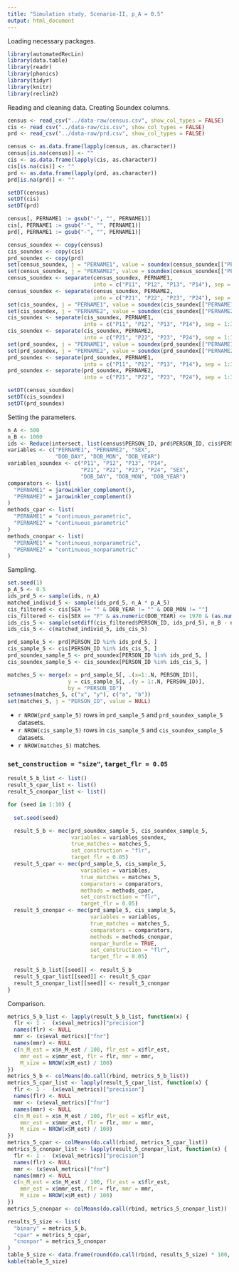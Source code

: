 ```yaml
---
title: "Simulation study, Scenario-II, p_A = 0.5"
output: html_document
---
```


Loading necessary packages.

```r
library(automatedRecLin)
library(data.table)
library(readr)
library(phonics)
library(tidyr)
library(knitr)
library(reclin2)
```

Reading and cleaning data. Creating Soundex columns.

```r
census <- read_csv("../data-raw/census.csv", show_col_types = FALSE)
cis <- read_csv("../data-raw/cis.csv", show_col_types = FALSE)
prd <- read_csv("../data-raw/prd.csv", show_col_types = FALSE)

census <- as.data.frame(lapply(census, as.character))
census[is.na(census)] <- ""
cis <- as.data.frame(lapply(cis, as.character))
cis[is.na(cis)] <- ""
prd <- as.data.frame(lapply(prd, as.character))
prd[is.na(prd)] <- ""

setDT(census)
setDT(cis)
setDT(prd)

census[, PERNAME1 := gsub("-", "", PERNAME1)]
cis[, PERNAME1 := gsub("-", "", PERNAME1)]
prd[, PERNAME1 := gsub("-", "", PERNAME1)]

census_soundex <- copy(census)
cis_soundex <- copy(cis)
prd_soundex <- copy(prd)
set(census_soundex, j = "PERNAME1", value = soundex(census_soundex[["PERNAME1"]]))
set(census_soundex, j = "PERNAME2", value = soundex(census_soundex[["PERNAME2"]]))
census_soundex <- separate(census_soundex, PERNAME1,
                           into = c("P11", "P12", "P13", "P14"), sep = 1:3)
census_soundex <- separate(census_soundex, PERNAME2,
                           into = c("P21", "P22", "P23", "P24"), sep = 1:3)
set(cis_soundex, j = "PERNAME1", value = soundex(cis_soundex[["PERNAME1"]]))
set(cis_soundex, j = "PERNAME2", value = soundex(cis_soundex[["PERNAME2"]]))
cis_soundex <- separate(cis_soundex, PERNAME1,
                        into = c("P11", "P12", "P13", "P14"), sep = 1:3)
cis_soundex <- separate(cis_soundex, PERNAME2,
                        into = c("P21", "P22", "P23", "P24"), sep = 1:3)
set(prd_soundex, j = "PERNAME1", value = soundex(prd_soundex[["PERNAME1"]]))
set(prd_soundex, j = "PERNAME2", value = soundex(prd_soundex[["PERNAME2"]]))
prd_soundex <- separate(prd_soundex, PERNAME1,
                        into = c("P11", "P12", "P13", "P14"), sep = 1:3)
prd_soundex <- separate(prd_soundex, PERNAME2,
                        into = c("P21", "P22", "P23", "P24"), sep = 1:3)

setDT(census_soundex)
setDT(cis_soundex)
setDT(prd_soundex)
```

Setting the parameters.

```r
n_A <- 500
n_B <- 1000
ids <- Reduce(intersect, list(census$PERSON_ID, prd$PERSON_ID, cis$PERSON_ID))
variables <- c("PERNAME1", "PERNAME2", "SEX",
               "DOB_DAY", "DOB_MON", "DOB_YEAR")
variables_soundex <- c("P11", "P12", "P13", "P14",
                       "P21", "P22", "P23", "P24", "SEX",
                       "DOB_DAY", "DOB_MON", "DOB_YEAR")
comparators <- list(
  "PERNAME1" = jarowinkler_complement(),
  "PERNAME2" = jarowinkler_complement()
)
methods_cpar <- list(
  "PERNAME1" = "continuous_parametric",
  "PERNAME2" = "continuous_parametric"
)
methods_cnonpar <- list(
  "PERNAME1" = "continuous_nonparametric",
  "PERNAME2" = "continuous_nonparametric"
)
```

Sampling.

```r
set.seed(1)
p_A_5 <- 0.5
ids_prd_5 <- sample(ids, n_A)
matched_individ_5 <- sample(ids_prd_5, n_A * p_A_5)
cis_filtered <- cis[SEX != "" & DOB_YEAR != "" & DOB_MON != ""]
cis_filtered <- cis[SEX == "F" & as.numeric(DOB_YEAR) <= 1970 & (as.numeric(DOB_MON) %% 2) == 0]
ids_cis_5 <- sample(setdiff(cis_filtered$PERSON_ID, ids_prd_5), n_B - n_A * p_A_5)
ids_cis_5 <- c(matched_individ_5, ids_cis_5)

prd_sample_5 <- prd[PERSON_ID %in% ids_prd_5, ]
cis_sample_5 <- cis[PERSON_ID %in% ids_cis_5, ]
prd_soundex_sample_5 <- prd_soundex[PERSON_ID %in% ids_prd_5, ]
cis_soundex_sample_5 <- cis_soundex[PERSON_ID %in% ids_cis_5, ]

matches_5 <- merge(x = prd_sample_5[, .(x=1:.N, PERSON_ID)],
                   y = cis_sample_5[, .(y = 1:.N, PERSON_ID)],
                   by = "PERSON_ID")
setnames(matches_5, c("x", "y"), c("a", "b"))
set(matches_5, j = "PERSON_ID", value = NULL)
```

+ `r NROW(prd_sample_5)` rows in `prd_sample_5` and `prd_soundex_sample_5` datasets.
+ `r NROW(cis_sample_5)` rows in `cis_sample_5` and `cis_soundex_sample_5` datasets.
+ `r NROW(matches_5)` matches.

### `set_construction = "size"`, `target_flr = 0.05`

```r
result_5_b_list <- list()
result_5_cpar_list <- list()
result_5_cnonpar_list <- list()

for (seed in 1:10) {
  
  set.seed(seed)

  result_5_b <- mec(prd_soundex_sample_5, cis_soundex_sample_5,
                    variables = variables_soundex,
                    true_matches = matches_5,
                    set_construction = "flr",
                    target_flr = 0.05)
  result_5_cpar <- mec(prd_sample_5, cis_sample_5,
                       variables = variables,
                       true_matches = matches_5,
                       comparators = comparators,
                       methods = methods_cpar,
                       set_construction = "flr",
                       target_flr = 0.05)
  result_5_cnonpar <- mec(prd_sample_5, cis_sample_5,
                          variables = variables,
                          true_matches = matches_5,
                          comparators = comparators,
                          methods = methods_cnonpar,
                          nonpar_hurdle = TRUE,
                          set_construction = "flr",
                          target_flr = 0.05)
  
  result_5_b_list[[seed]] <- result_5_b
  result_5_cpar_list[[seed]] <- result_5_cpar
  result_5_cnonpar_list[[seed]] <- result_5_cnonpar
}
```

Comparison.

```r
metrics_5_b_list <- lapply(result_5_b_list, function(x) {
  flr <- 1 -  (x$eval_metrics)["precision"]
  names(flr) <- NULL
  mmr <- (x$eval_metrics)["fnr"]
  names(mmr) <- NULL
  c(n_M_est = x$n_M_est / 100, flr_est = x$flr_est,
    mmr_est = x$mmr_est, flr = flr, mmr = mmr,
    M_size = NROW(x$M_est) / 100)
})
metrics_5_b <- colMeans(do.call(rbind, metrics_5_b_list))
metrics_5_cpar_list <- lapply(result_5_cpar_list, function(x) {
  flr <- 1 -  (x$eval_metrics)["precision"]
  names(flr) <- NULL
  mmr <- (x$eval_metrics)["fnr"]
  names(mmr) <- NULL
  c(n_M_est = x$n_M_est / 100, flr_est = x$flr_est,
    mmr_est = x$mmr_est, flr = flr, mmr = mmr,
    M_size = NROW(x$M_est) / 100)
})
metrics_5_cpar <- colMeans(do.call(rbind, metrics_5_cpar_list))
metrics_5_cnonpar_list <- lapply(result_5_cnonpar_list, function(x) {
  flr <- 1 -  (x$eval_metrics)["precision"]
  names(flr) <- NULL
  mmr <- (x$eval_metrics)["fnr"]
  names(mmr) <- NULL
  c(n_M_est = x$n_M_est / 100, flr_est = x$flr_est,
    mmr_est = x$mmr_est, flr = flr, mmr = mmr,
    M_size = NROW(x$M_est) / 100)
})
metrics_5_cnonpar <- colMeans(do.call(rbind, metrics_5_cnonpar_list))

results_5_size <- list(
  "binary" = metrics_5_b,
  "cpar" = metrics_5_cpar,
  "cnonpar" = metrics_5_cnonpar
)
table_5_size <- data.frame(round(do.call(rbind, results_5_size) * 100, 4))
kable(table_5_size)
```